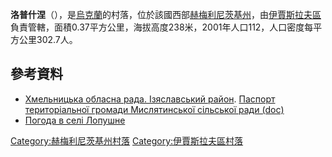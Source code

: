 {{coord|50|5|47|N|26|43|49|E|scale:100000|display=title}}

'''洛普什涅'''（{{lang-uk|Лопушне}}），是[[烏克蘭|烏克蘭]]的村落，位於該國西部[[赫梅利尼茨基州|赫梅利尼茨基州]]，由[[伊賈斯拉夫區|伊賈斯拉夫區]]負責管轄，面積0.37平方公里，海拔高度238米，2001年人口112，人口密度每平方公里302.7人。

==參考資料==
* [https://web.archive.org/web/20160306105422/http://oblrada.km.ua/district/show/15 Хмельницька обласна рада. Ізяславський район]. [https://web.archive.org/web/20160305071610/http://oblrada.km.ua/userfiles/%D0%9F%D0%B0%D1%81%D0%BF%D0%BE%D1%80%D1%82%20%D0%9C%D0%B8%D1%81%D0%BB%D1%8F%D1%82%D0%B8%D0%BD_2011.doc Паспорт територіальної громади Мислятинської сільської ради (doc)]
* [http://weather.in.ua/ua/hmel'nickaja/13851 Погода в селі Лопушне] {{Wayback|url=http://weather.in.ua/ua/hmel%27nickaja/13851 |date=20111220111012 }}

{{DEFAULTSORT:Лопушне}}
[[Category:赫梅利尼茨基州村落|Category:赫梅利尼茨基州村落]]
[[Category:伊賈斯拉夫區村落|Category:伊賈斯拉夫區村落]]


{{Khmelnytskyi-geo-stub}}